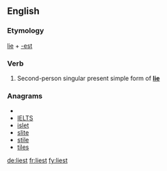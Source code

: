 {{also|-liest}}
==English==

===Etymology===
[[lie]] + [[-est]]

===Verb===
{{infl|en|verb form}}

# {{archaic}} Second-person singular present simple form of '''[[lie]]'''

===Anagrams===
* {{alphagram|eilst}}
* [[IELTS#English|IELTS]]
* [[islet#English|islet]]
* [[slite#English|slite]]
* [[stile#English|stile]]
* [[tiles#English|tiles]]

[[de:liest]]
[[fr:liest]]
[[fy:liest]]